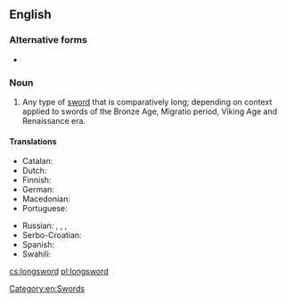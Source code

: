 ==English==
{{wikipedia}}

===Alternative forms===
* {{l|en|long sword}}

===Noun===
{{en-noun}}

# Any type of [[sword]] that is comparatively long; depending on context applied to swords of the Bronze Age, Migratio period, Viking Age and Renaissance era.

====Translations====
{{trans-top|a kind of sword}}
* Catalan: {{t|ca|espasa llarga|f}}
* Dutch: {{t|nl|grootzwaard|n}}
* Finnish: {{t|fi|pitkämiekka}}
* German: {{t|de|Langschwert|n}}
* Macedonian: {{t|mk|долг меч|m|tr=dolg meč}}
* Portuguese: {{t+|pt|montante|f}}
{{trans-mid}}
* Russian: {{t|ru|полутора́ручный меч|m}}, {{t+|ru|баста́рд|m}}, {{t|ru|дли́нный меч|m}}, {{t|ru|боево́й меч|m}}
* Serbo-Croatian: {{t|sh|дуги мач|sc=Cyrl}}
* Spanish: {{t|es|espada larga|f}}
* Swahili: {{t|sw|upanga mrefu}}
{{trans-bottom}}

[[Category:en:Swords]]

[[cs:longsword]]
[[pl:longsword]]